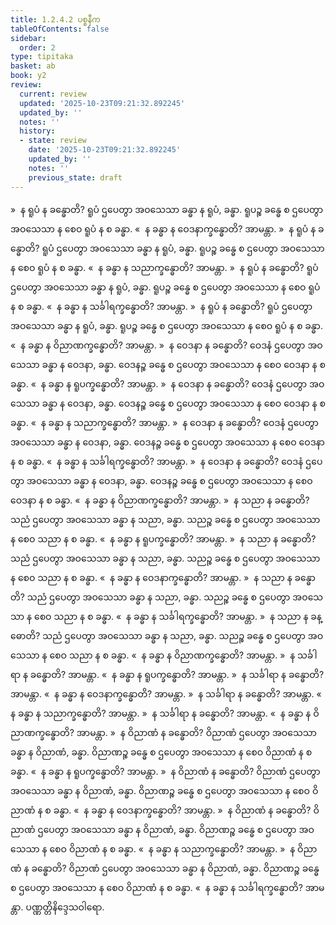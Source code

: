 ```yaml
---
title: 1.2.4.2 ပစ္စနီက
tableOfContents: false
sidebar:
  order: 2
type: tipitaka
basket: ab
book: y2
review:
  current: review
  updated: '2025-10-23T09:21:32.892245'
  updated_by: ''
  notes: ''
  history:
  - state: review
    date: '2025-10-23T09:21:32.892245'
    updated_by: ''
    notes: ''
    previous_state: draft
---
```



<ReviewStatus review={frontmatter.review} showDetails={true} />

<HypothesisAnnotation frontmatter={frontmatter} />

<DynamicBreadcrumb />

<Division number="45" book="y2" e="ch" v="33" p="29">

<Paragraph number="433" book="y2">
»  န ရူပံ န ခန္ဓောတိ?
</Paragraph>

<Paragraph number="434" book="y2">
ရူပံ ဌပေတွာ အဝသေသာ ခန္ဓာ န ရူပံ, ခန္ဓာ. ရူပဉ္စ ခန္ဓေ စ ဌပေတွာ အဝသေသာ န စေဝ ရူပံ န စ ခန္ဓာ.
</Paragraph>

<Paragraph number="435" book="y2">
«  န ခန္ဓာ န ဝေဒနာက္ခန္ဓောတိ? အာမန္တာ.
</Paragraph>

<Paragraph number="436" book="y2">
»  န ရူပံ န ခန္ဓောတိ?
</Paragraph>

<Paragraph number="437" book="y2">
ရူပံ ဌပေတွာ အဝသေသာ ခန္ဓာ န ရူပံ, ခန္ဓာ. ရူပဉ္စ ခန္ဓေ စ ဌပေတွာ အဝသေသာ န စေဝ ရူပံ န စ ခန္ဓာ.
</Paragraph>

<Paragraph number="438" book="y2">
«  န ခန္ဓာ န သညာက္ခန္ဓောတိ? အာမန္တာ.
</Paragraph>

<Paragraph number="439" book="y2">
»  န ရူပံ န ခန္ဓောတိ?
</Paragraph>

<Paragraph number="440" book="y2">
ရူပံ ဌပေတွာ အဝသေသာ ခန္ဓာ န ရူပံ, ခန္ဓာ. ရူပဉ္စ ခန္ဓေ စ ဌပေတွာ အဝသေသာ န စေဝ ရူပံ န စ ခန္ဓာ.
</Paragraph>

<Paragraph number="441" book="y2">
«  န ခန္ဓာ န သင်္ခါရက္ခန္ဓောတိ? အာမန္တာ.
</Paragraph>

<Paragraph number="442" book="y2">
»  န ရူပံ န ခန္ဓောတိ?
</Paragraph>

<Paragraph number="443" book="y2">
ရူပံ ဌပေတွာ အဝသေသာ ခန္ဓာ န ရူပံ, ခန္ဓာ. ရူပဉ္စ ခန္ဓေ စ ဌပေတွာ အဝသေသာ န စေဝ ရူပံ န စ ခန္ဓာ.
</Paragraph>

<Paragraph number="444" book="y2">
«  န ခန္ဓာ န ဝိညာဏက္ခန္ဓောတိ? အာမန္တာ.
</Paragraph>

</Division>
<Division number="46" book="y2" e="ch" v="33" p="29">

<Paragraph number="445" book="y2">
»  န ဝေဒနာ န ခန္ဓောတိ?
</Paragraph>

<Paragraph number="446" book="y2">
ဝေဒနံ ဌပေတွာ အဝသေသာ ခန္ဓာ န ဝေဒနာ, ခန္ဓာ. ဝေဒနဉ္စ ခန္ဓေ စ ဌပေတွာ အဝသေသာ န စေဝ ဝေဒနာ န စ ခန္ဓာ.
</Paragraph>

<Paragraph number="447" book="y2">
«  န ခန္ဓာ န ရူပက္ခန္ဓောတိ? အာမန္တာ.
</Paragraph>

<Paragraph number="448" book="y2">
»  န ဝေဒနာ န ခန္ဓောတိ?
</Paragraph>

<Paragraph number="449" book="y2">
ဝေဒနံ ဌပေတွာ အဝသေသာ ခန္ဓာ န ဝေဒနာ, ခန္ဓာ. ဝေဒနဉ္စ ခန္ဓေ စ ဌပေတွာ အဝသေသာ န စေဝ ဝေဒနာ န စ ခန္ဓာ.
</Paragraph>

<Paragraph number="450" book="y2">
«  န ခန္ဓာ န သညာက္ခန္ဓောတိ? အာမန္တာ.
</Paragraph>

<Paragraph number="451" book="y2">
»  န ဝေဒနာ န ခန္ဓောတိ?
</Paragraph>

<Paragraph number="452" book="y2">
ဝေဒနံ ဌပေတွာ အဝသေသာ ခန္ဓာ န ဝေဒနာ, ခန္ဓာ. ဝေဒနဉ္စ ခန္ဓေ စ ဌပေတွာ အဝသေသာ န စေဝ ဝေဒနာ န စ ခန္ဓာ.
</Paragraph>

<Paragraph number="453" book="y2">
«  န ခန္ဓာ န သင်္ခါရက္ခန္ဓောတိ? အာမန္တာ.
</Paragraph>

<Paragraph number="454" book="y2">
»  န ဝေဒနာ န ခန္ဓောတိ?
</Paragraph>

<Paragraph number="455" book="y2">
ဝေဒနံ ဌပေတွာ အဝသေသာ ခန္ဓာ န ဝေဒနာ, ခန္ဓာ. ဝေဒနဉ္စ ခန္ဓေ စ ဌပေတွာ အဝသေသာ န စေဝ ဝေဒနာ န စ ခန္ဓာ.
</Paragraph>

<Paragraph number="456" book="y2">
«  န ခန္ဓာ န ဝိညာဏက္ခန္ဓောတိ? အာမန္တာ.
</Paragraph>

</Division>
<Division number="47" book="y2" e="ch" v="33" p="30">

<Paragraph number="457" book="y2">
»  န သညာ န ခန္ဓောတိ?
</Paragraph>

<Paragraph number="458" book="y2">
သညံ ဌပေတွာ အဝသေသာ ခန္ဓာ န သညာ, ခန္ဓာ. သညဉ္စ ခန္ဓေ စ ဌပေတွာ အဝသေသာ န စေဝ သညာ န စ ခန္ဓာ.
</Paragraph>

<Paragraph number="459" book="y2">
«  န ခန္ဓာ န ရူပက္ခန္ဓောတိ? အာမန္တာ.
</Paragraph>

<Paragraph number="460" book="y2">
»  န သညာ န ခန္ဓောတိ?
</Paragraph>

<Paragraph number="461" book="y2">
သညံ ဌပေတွာ အဝသေသာ ခန္ဓာ န သညာ, ခန္ဓာ. သညဉ္စ ခန္ဓေ စ ဌပေတွာ အဝသေသာ န စေဝ သညာ န စ ခန္ဓာ.
</Paragraph>

<Paragraph number="462" book="y2">
«  န ခန္ဓာ န ဝေဒနာက္ခန္ဓောတိ? အာမန္တာ.
</Paragraph>

<Paragraph number="463" book="y2">
»  န သညာ န ခန္ဓောတိ?
</Paragraph>

<Paragraph number="464" book="y2">
သညံ ဌပေတွာ အဝသေသာ ခန္ဓာ န သညာ, ခန္ဓာ. သညဉ္စ ခန္ဓေ စ ဌပေတွာ အဝသေသာ န စေဝ သညာ န စ ခန္ဓာ.
</Paragraph>

<Paragraph number="465" book="y2">
«  န ခန္ဓာ န သင်္ခါရက္ခန္ဓောတိ? အာမန္တာ.
</Paragraph>

<Paragraph number="466" book="y2">
»  န သညာ န ခန္ဓောတိ?
</Paragraph>

<Paragraph number="467" book="y2">
သညံ ဌပေတွာ အဝသေသာ ခန္ဓာ န သညာ, ခန္ဓာ. သညဉ္စ ခန္ဓေ စ ဌပေတွာ အဝသေသာ န စေဝ သညာ န စ ခန္ဓာ.
</Paragraph>

<Paragraph number="468" book="y2">
«  န ခန္ဓာ န ဝိညာဏက္ခန္ဓောတိ? အာမန္တာ.
</Paragraph>

</Division>
<Division number="48" book="y2" e="ch" v="33" p="30">

<Paragraph number="469" book="y2">
»  န သင်္ခါရာ န ခန္ဓောတိ? အာမန္တာ.
</Paragraph>

<Paragraph number="470" book="y2">
«  န ခန္ဓာ န ရူပက္ခန္ဓောတိ? အာမန္တာ.
</Paragraph>

<Paragraph number="471" book="y2">
»  န သင်္ခါရာ န ခန္ဓောတိ? အာမန္တာ.
</Paragraph>

<Paragraph number="472" book="y2">
«  န ခန္ဓာ န ဝေဒနာက္ခန္ဓောတိ? အာမန္တာ.
</Paragraph>

<Paragraph number="473" book="y2">
»  န သင်္ခါရာ န ခန္ဓောတိ? အာမန္တာ.
</Paragraph>

<Paragraph number="474" book="y2">
«  န ခန္ဓာ န သညာက္ခန္ဓောတိ? အာမန္တာ.
</Paragraph>

<Paragraph number="475" book="y2">
»  န သင်္ခါရာ န ခန္ဓောတိ? အာမန္တာ.
</Paragraph>

<Paragraph number="476" book="y2">
«  န ခန္ဓာ န ဝိညာဏက္ခန္ဓောတိ? အာမန္တာ.
</Paragraph>

</Division>
<Division number="49" book="y2" e="ch" v="33" p="31">

<Paragraph number="477" book="y2">
»  န ဝိညာဏံ န ခန္ဓောတိ?
</Paragraph>

<Paragraph number="478" book="y2">
ဝိညာဏံ ဌပေတွာ အဝသေသာ ခန္ဓာ န ဝိညာဏံ, ခန္ဓာ. ဝိညာဏဉ္စ ခန္ဓေ စ ဌပေတွာ အဝသေသာ န စေဝ ဝိညာဏံ န စ ခန္ဓာ.
</Paragraph>

<Paragraph number="479" book="y2">
«  န ခန္ဓာ န ရူပက္ခန္ဓောတိ? အာမန္တာ.
</Paragraph>

<Paragraph number="480" book="y2">
»  န ဝိညာဏံ န ခန္ဓောတိ?
</Paragraph>

<Paragraph number="481" book="y2">
ဝိညာဏံ ဌပေတွာ အဝသေသာ ခန္ဓာ န ဝိညာဏံ, ခန္ဓာ. ဝိညာဏဉ္စ ခန္ဓေ စ ဌပေတွာ အဝသေသာ န စေဝ ဝိညာဏံ န စ ခန္ဓာ.
</Paragraph>

<Paragraph number="482" book="y2">
«  န ခန္ဓာ န ဝေဒနာက္ခန္ဓောတိ? အာမန္တာ.
</Paragraph>

<Paragraph number="483" book="y2">
»  န ဝိညာဏံ န ခန္ဓောတိ?
</Paragraph>

<Paragraph number="484" book="y2">
ဝိညာဏံ ဌပေတွာ အဝသေသာ ခန္ဓာ န ဝိညာဏံ, ခန္ဓာ. ဝိညာဏဉ္စ ခန္ဓေ စ ဌပေတွာ အဝသေသာ န စေဝ ဝိညာဏံ န စ ခန္ဓာ.
</Paragraph>

<Paragraph number="485" book="y2">
«  န ခန္ဓာ န သညာက္ခန္ဓောတိ? အာမန္တာ.
</Paragraph>

<Paragraph number="486" book="y2">
»  န ဝိညာဏံ န ခန္ဓောတိ?
</Paragraph>

<Paragraph number="487" book="y2">
ဝိညာဏံ ဌပေတွာ အဝသေသာ ခန္ဓာ န ဝိညာဏံ, ခန္ဓာ. ဝိညာဏဉ္စ ခန္ဓေ စ ဌပေတွာ အဝသေသာ န စေဝ ဝိညာဏံ န စ ခန္ဓာ.
</Paragraph>

<Paragraph number="488" book="y2">
«  န ခန္ဓာ န သင်္ခါရက္ခန္ဓောတိ? အာမန္တာ.

</Paragraph>
</Division>

<Paragraph number="489" type="center" book="y2">
ပဏ္ဏတ္တိနိဒ္ဒေသဝါရော.
</Paragraph>